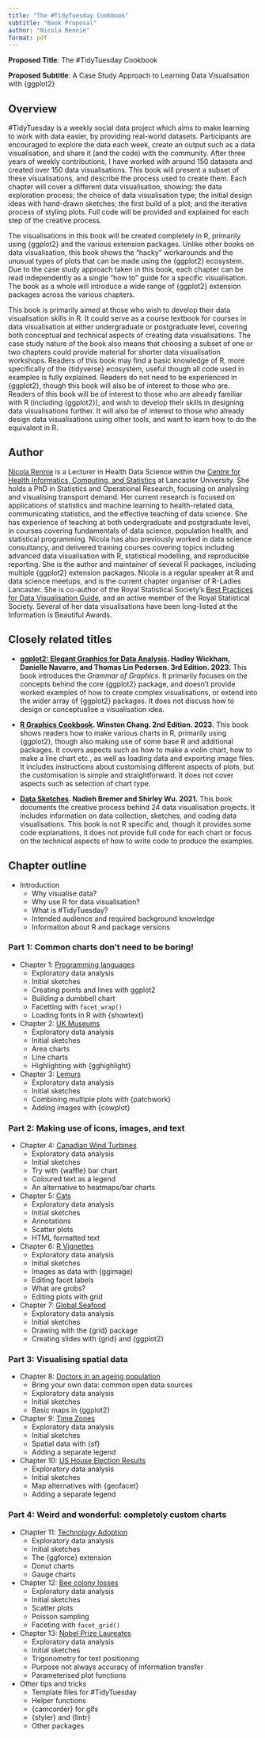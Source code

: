 ```yaml
---
title: "The #TidyTuesday Cookbook"
subtitle: "Book Proposal"
author: "Nicola Rennie"
format: pdf
---
```


**Proposed Title**: The #TidyTuesday Cookbook

**Proposed Subtitle**: A Case Study Approach to Learning Data Visualisation with {ggplot2}

## Overview

#TidyTuesday is a weekly social data project which aims to make learning to work with data easier, by providing real-world datasets. Participants are encouraged to explore the data each week, create an output such as a data visualisation, and share it (and the code) with the community. After three years of weekly contributions, I have worked with around 150 datasets and created over 150 data visualisations. This book will present a subset of these visualisations, and describe the process used to create them. Each chapter will cover a different data visualisation, showing: the data exploration process; the choice of data visualisation type; the initial design ideas with hand-drawn sketches; the first build of a plot; and the iterative process of styling plots. Full code will be provided and explained for each step of the creative process.

The visualisations in this book will be created completely in R, primarily using {ggplot2} and the various extension packages. Unlike other books on data visualisation, this book shows the "hacky" workarounds and the unusual types of plots that can be made using the {ggplot2} ecosystem. Due to the case study approach taken in this book, each chapter can be read independently as a single "how to" guide for a specific visualisation. The book as a whole will introduce a wide range of {ggplot2} extension packages across the various chapters.

This book is primarily aimed at those who wish to develop their data visualisation skills in R. It could serve as a course textbook for courses in data visualisation at either undergraduate or postgraduate level, covering both conceptual and technical aspects of creating data visualisations. The case study nature of the book also means that choosing a subset of one or two chapters could provide material for shorter data visualisation workshops. Readers of this book may find a basic knowledge of R, more specifically of the {tidyverse} ecosystem, useful though all code used in examples is fully explained. Readers do not need to be experienced in {ggplot2}, though this book will also be of interest to those who are. Readers of this book will be of interest to those who are already familiar with R (including {ggplot2}), and wish to develop their skills in designing data visualisations further. It will also be of interest to those who already design data visualisations using other tools, and want to learn how to do the equivalent in R.


## Author

[Nicola Rennie](https://nrennie.rbind.io/) is a Lecturer in Health Data Science within the [Centre for Health Informatics, Computing, and Statistics](https://chicas.lancaster-university.uk/index.html) at Lancaster University. She holds a PhD in Statistics and Operational Research, focusing on analysing and visualising transport demand. Her current research is focused on applications of statistics and machine learning to health-related data, communicating statistics, and the effective teaching of data science. She has experience of teaching at both undergraduate and postgraduate level, in courses covering fundamentals of data science, population health, and statistical programming. Nicola has also previously worked in data science consultancy, and delivered training courses covering topics including advanced data visualisation with R, statistical modelling, and reproducible reporting. She is the author and maintainer of several R packages, including multiple {ggplot2} extension packages. Nicola is a regular speaker at R and data science meetups, and is the current chapter organiser of R-Ladies Lancaster. She is co-author of the Royal Statistical Society's [Best Practices for Data Visualisation Guide](https://royal-statistical-society.github.io/datavisguide/), and an active member of the Royal Statistical Society. Several of her data visualisations have been long-listed at the Information is Beautiful Awards.


## Closely related titles

* **[ggplot2: Elegant Graphics for Data Analysis](https://ggplot2-book.org/). Hadley Wickham, Danielle Navarro, and Thomas Lin Pedersen. 3rd Edition. 2023.**
This book introduces the *Grammar of Graphics*. It primarily focuses on the concepts behind the core {ggplot2} package, and doesn't provide worked examples of how to create complex visualisations, or extend into the wider array of {ggplot2} packages. It does not discuss how to design or conceptualise a visualisation idea.

* **[R Graphics Cookbook](https://r-graphics.org/). Winston Chang. 2nd Edition. 2023.** This book shows readers how to make various charts in R, primarily using {ggplot2}, though also making use of some base R and additional packages. It covers aspects such as how to make a violin chart, how to make a line chart etc., as well as loading data and exporting image files. It includes instructions about customising different aspects of plots, but the customisation is simple and straightforward. It does not cover aspects such as selection of chart type.

* **[Data Sketches](https://www.datasketch.es/). Nadieh Bremer and Shirley Wu. 2021.**
This book documents the creative process behind 24 data visualisation projects. It includes information on data collection, sketches, and coding data visualisations. This book is not R specific and, though it provides some code explanations, it does not provide full code for each chart or focus on the technical aspects of how to write code to produce the examples.


## Chapter outline

* Introduction
  * Why visualise data?
  * Why use R for data visualisation?
  * What is #TidyTuesday?
  * Intended audience and required background knowledge
  * Information about R and package versions
  
### Part 1: Common charts don't need to be boring!

* Chapter 1: [Programming languages](https://github.com/nrennie/tidytuesday/tree/main/2023/2023-03-21)
  * Exploratory data analysis
  * Initial sketches
  * Creating points and lines with ggplot2
  * Building a dumbbell chart
  * Facetting with `facet_wrap()`
  * Loading fonts in R with {showtext}

* Chapter 2: [UK Museums](https://github.com/nrennie/tidytuesday/tree/main/2022/2022-11-22)
  * Exploratory data analysis
  * Initial sketches
  * Area charts
  * Line charts
  * Highlighting with {gghighlight}
  
* Chapter 3: [Lemurs](https://github.com/nrennie/tidytuesday/tree/main/2021/24-08-2021)
  * Exploratory data analysis
  * Initial sketches
  * Combining multiple plots with {patchwork}
  * Adding images with {cowplot}

### Part 2: Making use of icons, images, and text

* Chapter 4: [Canadian Wind Turbines](https://github.com/nrennie/tidytuesday/tree/main/2024/2024-03-05)
  * Exploratory data analysis
  * Initial sketches
  * Try with {waffle} bar chart
  * Coloured text as a legend
  * An alternative to heatmaps/bar charts
  
* Chapter 5: [Cats](https://github.com/nrennie/tidytuesday/tree/main/2023/2023-01-31)
  * Exploratory data analysis
  * Initial sketches
  * Annotations
  * Scatter plots
  * HTML formatted text
  
* Chapter 6: [R Vignettes](https://github.com/nrennie/tidytuesday/tree/main/2022/2022-03-15)
  * Exploratory data analysis
  * Initial sketches
  * Images as data with {ggimage}
  * Editing facet labels
  * What are grobs?
  * Editing plots with grid
  
* Chapter 7: [Global Seafood](https://github.com/nrennie/tidytuesday/tree/main/2021/12-10-2021)
  * Exploratory data analysis
  * Initial sketches
  * Drawing with the {grid} package
  * Creating slides with {grid} and {ggplot2}
  
### Part 3: Visualising spatial data

* Chapter 8: [Doctors in an ageing population](https://github.com/nrennie/tidytuesday/tree/main/2023/2023-01-03)
  * Bring your own data: common open data sources
  * Exploratory data analysis
  * Initial sketches
  * Basic maps in {ggplot2}

* Chapter 9: [Time Zones](https://github.com/nrennie/tidytuesday/tree/main/2023/2023-03-28/20230328.R)
  * Exploratory data analysis
  * Initial sketches
  * Spatial data with {sf}
  * Adding a separate legend

* Chapter 10: [US House Election Results](https://github.com/nrennie/tidytuesday/tree/main/2023/2023-11-07)
  * Exploratory data analysis
  * Initial sketches
  * Map alternatives with {geofacet}
  * Adding a separate legend

### Part 4: Weird and wonderful: completely custom charts

* Chapter 11: [Technology Adoption](https://github.com/nrennie/tidytuesday/tree/main/2022/2022-07-19)
  * Exploratory data analysis
  * Initial sketches
  * The {ggforce} extension
  * Donut charts
  * Gauge charts
  
* Chapter 12: [Bee colony losses](https://github.com/nrennie/tidytuesday/tree/main/2022/2022-01-11)
  * Exploratory data analysis
  * Initial sketches
  * Scatter plots
  * Poisson sampling
  * Faceting with `facet_grid()`
  
* Chapter 13: [Nobel Prize Laureates](https://github.com/nrennie/tidytuesday/tree/main/2019/2019-05-14)
  * Exploratory data analysis
  * Initial sketches
  * Trigonometry for text positioning
  * Purpose not always accuracy of information transfer
  * Parameterised plot functions

* Other tips and tricks
  * Template files for #TidyTuesday
  * Helper functions
  * {camcorder} for gifs
  * {styler} and {lintr}
  * Other packages
